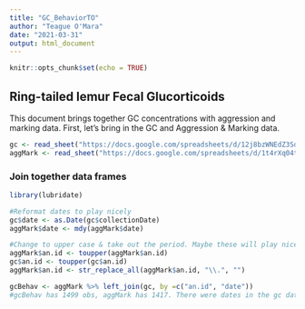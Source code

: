 ```yaml
---
title: "GC_BehaviorTO"
author: "Teague O'Mara"
date: "2021-03-31"
output: html_document
---
```


```r
knitr::opts_chunk$set(echo = TRUE)
```

## Ring-tailed lemur Fecal Glucorticoids

This document brings together GC concentrations with aggression and marking data. First, let's bring in the GC and Aggression & Marking data.

```r
gc <- read_sheet("https://docs.google.com/spreadsheets/d/12j8bzWNEdZ3SdTUqrbkXAa5Sb-JFNn25EkFakMO-G2E/edit?usp=sharing")
aggMark <- read_sheet("https://docs.google.com/spreadsheets/d/1t4rXq04tns6TUvjkL8m5a8mtZsi5SA6bNBLzbrY9zmU/edit?usp=sharing")
```

### Join together data frames
```r
library(lubridate)

#Reformat dates to play nicely
gc$date <- as.Date(gc$collectionDate)
aggMark$date <- mdy(aggMark$date)

#Change to upper case & take out the period. Maybe these will play nicely together.
aggMark$an.id <- toupper(aggMark$an.id)
gc$an.id <- toupper(gc$an.id)
aggMark$an.id <- str_replace_all(aggMark$an.id, "\\.", "")

gcBehav <- aggMark %>% left_join(gc, by =c("an.id", "date"))
#gcBehav has 1499 obs, aggMark has 1417. There were dates in the gc data not in the aggMark data.

```


